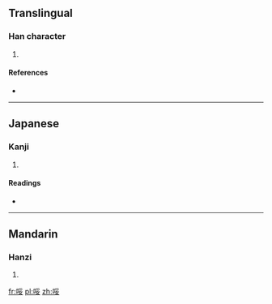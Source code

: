 ==Translingual==

===Han character===
{{Han char|rn=30|rad=口|as=07|sn=10|four=6204<sub>7</sub>|canj=口月女 (RBV)}}

# {{defn|Han|sort=口07}}

====References====
* {{Han ref|kx=0191.090|dkj=03674|dj=0410.220|hdz=10631.130|uh=54F8|ud=21752|bh=D143|bd=53571}}

----

==Japanese==

===Kanji===
{{ja-kanji|grade=|rs=口07}}

# {{defn|Japanese|sort=口07}}

====Readings====
* {{ja-readings|on=[[さい]] (sai), [[せ]] (se)|kun=}}

----

==Mandarin==

===Hanzi===
{{cmn-hanzi|pin=[[suī]] ([[sui1]])|wg=sui<sup>1</sup>}}

# {{defn|Mandarin|sort=口07}}

[[fr:哸]]
[[pl:哸]]
[[zh:哸]]